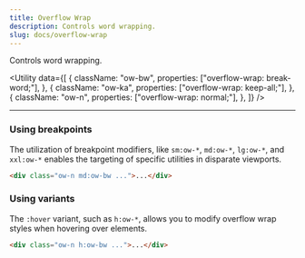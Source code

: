 ```yaml
---
title: Overflow Wrap
description: Controls word wrapping.
slug: docs/overflow-wrap
---
```


Controls word wrapping.

<Utility
  data={[
    {
      className: "ow-bw",
      properties: ["overflow-wrap: break-word;"],
    },
    {
      className: "ow-ka",
      properties: ["overflow-wrap: keep-all;"],
    },
    {
      className: "ow-n",
      properties: ["overflow-wrap: normal;"],
    },
  ]}
/>

---

### Using breakpoints

The utilization of breakpoint modifiers, like `sm:ow-*`, `md:ow-*`, `lg:ow-*`, and `xxl:ow-*` enables the targeting of specific utilities in disparate viewports.

```html "md:ow-bw"
<div class="ow-n md:ow-bw ...">...</div>
```

### Using variants

The `:hover` variant, such as `h:ow-*`, allows you to modify overflow wrap styles when hovering over elements.

```html "h:ow-bw"
<div class="ow-n h:ow-bw ...">...</div>
```
